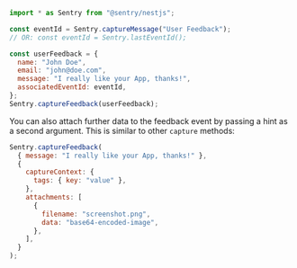 ```javascript
import * as Sentry from "@sentry/nestjs";

const eventId = Sentry.captureMessage("User Feedback");
// OR: const eventId = Sentry.lastEventId();

const userFeedback = {
  name: "John Doe",
  email: "john@doe.com",
  message: "I really like your App, thanks!",
  associatedEventId: eventId,
};
Sentry.captureFeedback(userFeedback);
```

You can also attach further data to the feedback event by passing a hint as a second argument. This is similar to other `capture` methods:

```javascript
Sentry.captureFeedback(
  { message: "I really like your App, thanks!" },
  {
    captureContext: {
      tags: { key: "value" },
    },
    attachments: [
      {
        filename: "screenshot.png",
        data: "base64-encoded-image",
      },
    ],
  }
);
```

